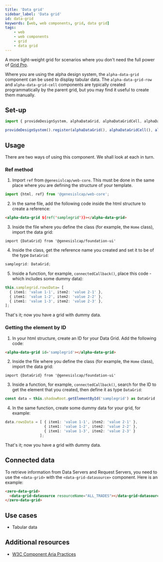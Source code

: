 ```yaml
---
title: 'Data grid'
sidebar_label: 'Data grid'
id: data-grid
keywords: [web, web components, grid, data grid]
tags:
    - web
    - web components
    - grid
    - data grid
---
```



A more light-weight grid for scenarios where you don't need the full power of [Grid Pro](../../../../web/web-components/grids/grid-pro/grid-pro-intro/).

Where you are using the alpha design system, the `alpha-data-grid` component can be used to display tabular data. The `alpha-data-grid-row` and `alpha-data-grid-cell` components are typically created programmatically by the parent grid, but you may find it useful to create them manually.

## Set-up

```ts
import { provideDesignSystem, alphaDataGrid, alphaDataGridCell, alphaDataGridRow } from '@genesislcap/alpha-design-system';

provideDesignSystem().register(alphaDataGrid(), alphaDataGridCell(), alphaDataGridRow());
```

## Usage

There are two ways of using this component. We shall look at each in turn.

### Ref method

1. Import `ref` from `@genesislcap/web-core`. This must be done in the same place where you are defining the structure of your template.

```typescript
import {html, ref} from '@genesislcap/web-core';
```

2. In the same file, add the following code inside the html structure to create a reference:

```html
<alpha-data-grid ${ref('samplegrid')}></alpha-data-grid>    
```

3. Inside the file where you define the class (for example, the `Home` class), import the data grid:

```
import {DataGrid} from '@genesislcap/foundation-ui'
```

4. Inside the class, get the reference name you created and set it to be of the type `DataGrid`:

```ts
samplegrid: DataGrid;
```
5. Inside a function, for example, `connectedCallback()`, place this code - which includes some dummy data):

```ts
this.samplegrid.rowsData= [
  { item1: 'value 1-1', item2: 'value 2-1' },
  { item1: 'value 1-2', item2: 'value 2-2' },
  { item1: 'value 1-3', item2: 'value 2-3' },
];
```
That's it; now you have a grid with dummy data. 

### Getting the element by ID

1. In your html structure, create an ID for your Data Grid. Add the following code:

```html
<alpha-data-grid id='samplegrid'></alpha-data-grid>    
```

2. Inside the file where you define the class (for example, the `Home` class), import the data grid:

```
import {DataGrid} from '@genesislcap/foundation-ui'
```

3. Inside a function, for example, `connectedCallback()`, search for the ID to get the element that you created, then define it as type `DataGrid`:

```ts
const data = this.shadowRoot.getElementById('samplegrid') as DataGrid
```
4. In the same function, create some dummy data for your grid, for example:

```ts
data.rowsData = [ { item1: 'value 1-1', item2: 'value 2-1' },
                  { item1: 'value 1-2', item2: 'value 2-2' },
                  { item1: 'value 1-3', item2: 'value 2-3' }
                ];
```

That's it; now you have a grid with dummy data. 

## Connected data

To retrieve information from Data Servers and Request Servers, you need to use the `<data-grid>` with the `<data-grid-datasource>` component. Here is an example:

```html
<zero-data-grid>
  <data-grid-datasource resourceName="ALL_TRADES"></data-grid-datasource>
</zero-data-grid>
```

## Use cases

* Tabular data

## Additional resources

- [W3C Component Aria Practices](https://www.w3.org/WAI/ARIA/apg/patterns/grid/)
